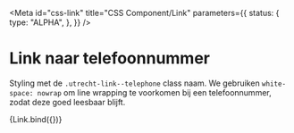 <!-- @license CC0-1.0 -->


<Meta
  id="css-link"
  title="CSS Component/Link"
  parameters={{
    status: {
      type: "ALPHA",
    },
  }}
/>

# Link naar telefoonnummer

Styling met de `.utrecht-link--telephone` class naam. We gebruiken `white-space: nowrap` om line wrapping te voorkomen bij een telefoonnummer, zodat deze goed leesbaar blijft.

<Canvas>
  <Story
    name="--telephone"
    args={{
      href: "tel:+31555385385",
      textContent: "+31 555 385 385",
      telephone: true,
    }}
  >
    {Link.bind({})}
  </Story>
</Canvas>
